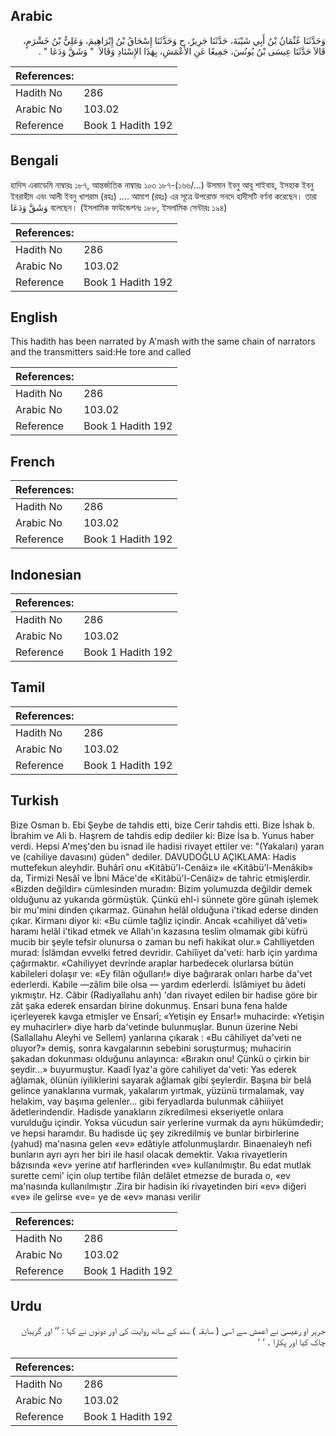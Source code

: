 ## Arabic


<div dir="rtl" lang="ar" style={{fontSize:'larger',backgroundColor:'#f8f9fa',padding:20}}>
وَحَدَّثَنَا عُثْمَانُ بْنُ أَبِي شَيْبَةَ، حَدَّثَنَا جَرِيرٌ، ح وَحَدَّثَنَا إِسْحَاقُ بْنُ إِبْرَاهِيمَ، وَعَلِيُّ بْنُ خَشْرَمٍ، قَالاَ حَدَّثَنَا عِيسَى بْنُ يُونُسَ، جَمِيعًا عَنِ الأَعْمَشِ، بِهَذَا الإِسْنَادِ وَقَالاَ ‏ "‏ وَشَقَّ وَدَعَا ‏"‏ ‏.‏
</div>
<div style={{backgroundColor:'#f8f9fa',padding:20, marginBottom: 10}}><table> <thead> <tr> <th>References:</th> <th></th> </tr> </thead> <tbody><tr><td>Hadith No</td><td>286</td></tr><tr><td>Arabic No</td><td>103.02</td></tr><tr><td>Reference</td><td>Book 1 Hadith 192</td></tr></tbody></table></div>

## Bengali


<div dir="ltr" lang="bn" style={{fontSize:'larger',backgroundColor:'#f8f9fa',padding:20}}>
হাদিস একাডেমি নাম্বারঃ ১৮৭, আন্তর্জাতিক নাম্বারঃ ১০৩ ১৮৭-(১৬৬/...) উসমান ইবনু আবূ শাইবাহ, ইসহাক ইবনু ইবরাহীম এবং আলী ইবনু খাশরাম (রহঃ) .... আমাশ (রহঃ) এর সূত্রে উপরোক্ত সনদে হাদীসটি বর্ণনা করেছেন। তারা وَشَقَّ وَدَعَا বলেছেন। (ইসলামিক ফাউন্ডেশনঃ ১৮৮, ইসলামিক সেন্টারঃ ১৯৪)
</div>
<div style={{backgroundColor:'#f8f9fa',padding:20, marginBottom: 10}}><table> <thead> <tr> <th>References:</th> <th></th> </tr> </thead> <tbody><tr><td>Hadith No</td><td>286</td></tr><tr><td>Arabic No</td><td>103.02</td></tr><tr><td>Reference</td><td>Book 1 Hadith 192</td></tr></tbody></table></div>

## English


<div dir="ltr" lang="en" style={{fontSize:'larger',backgroundColor:'#f8f9fa',padding:20}}>
This hadith has been narrated by A'mash with the same chain of narrators and the transmitters said:He tore and called
</div>
<div style={{backgroundColor:'#f8f9fa',padding:20, marginBottom: 10}}><table> <thead> <tr> <th>References:</th> <th></th> </tr> </thead> <tbody><tr><td>Hadith No</td><td>286</td></tr><tr><td>Arabic No</td><td>103.02</td></tr><tr><td>Reference</td><td>Book 1 Hadith 192</td></tr></tbody></table></div>

## French


<div dir="ltr" lang="fr" style={{fontSize:'larger',backgroundColor:'#f8f9fa',padding:20}}>

</div>
<div style={{backgroundColor:'#f8f9fa',padding:20, marginBottom: 10}}><table> <thead> <tr> <th>References:</th> <th></th> </tr> </thead> <tbody><tr><td>Hadith No</td><td>286</td></tr><tr><td>Arabic No</td><td>103.02</td></tr><tr><td>Reference</td><td>Book 1 Hadith 192</td></tr></tbody></table></div>

## Indonesian


<div dir="ltr" lang="id" style={{fontSize:'larger',backgroundColor:'#f8f9fa',padding:20}}>

</div>
<div style={{backgroundColor:'#f8f9fa',padding:20, marginBottom: 10}}><table> <thead> <tr> <th>References:</th> <th></th> </tr> </thead> <tbody><tr><td>Hadith No</td><td>286</td></tr><tr><td>Arabic No</td><td>103.02</td></tr><tr><td>Reference</td><td>Book 1 Hadith 192</td></tr></tbody></table></div>

## Tamil


<div dir="ltr" lang="ta" style={{fontSize:'larger',backgroundColor:'#f8f9fa',padding:20}}>

</div>
<div style={{backgroundColor:'#f8f9fa',padding:20, marginBottom: 10}}><table> <thead> <tr> <th>References:</th> <th></th> </tr> </thead> <tbody><tr><td>Hadith No</td><td>286</td></tr><tr><td>Arabic No</td><td>103.02</td></tr><tr><td>Reference</td><td>Book 1 Hadith 192</td></tr></tbody></table></div>

## Turkish


<div dir="ltr" lang="tr" style={{fontSize:'larger',backgroundColor:'#f8f9fa',padding:20}}>
Bize Osman b. Ebi Şeybe de tahdis etti, bize Cerir tahdis etti. Bize İshak b. İbrahim ve Ali b. Haşrem de tahdis edip dediler ki: Bize İsa b. Yunus haber verdi. Hepsi A'meş'den bu isnad ile hadisi rivayet ettiler ve: "(Yakaları) yaran ve (cahiliye davasını) güden" dediler. DAVUDOĞLU AÇIKLAMA: Hadis muttefekun aleyhdir. Buhârî onu «Kitâbü'l-Cenâiz» ile «Kitâbü'l-Menâkib» da, Tirmizi Nesâî ve İbni Mâce'de «Kitâbü'l-Cenâiz» de tahric etmişlerdir. «Bizden değildir» cümlesinden muradın: Bizim yolumuzda değildir demek olduğunu az yukarıda görmüştük. Çünkü ehl-i sünnete göre günah işlemek bir mu'mini dinden çıkarmaz. Günahın helâl olduğuna i'tikad ederse dinden çıkar. Kirmanı diyor ki: «Bu cümle tağliz içindir. Ancak «cahiliyet dâ'veti» haramı helâl i'tikad etmek ve Allah'ın kazasına teslim olmamak gibi küfrü mucib bir şeyle tefsir olunursa o zaman bu nefi hakikat olur.» Cahlliyetden murad: İslâmdan evvelki fetred devridir. Cahiîiyet da'veti: harb için yardıma çağırmaktır. «Cahiliyyet devrinde araplar harbedecek olurlarsa bütün kabileleri dolaşır ve: «Ey filân oğulları!» diye bağırarak onları harbe da'vet ederlerdi. Kabile —zâlim bile olsa — yardım ederlerdi. İslâmiyet bu âdeti yıkmıştır. Hz. Câbir (Radiyallahu anh) 'dan rivayet edilen bir hadise göre bir zât şaka ederek ensardan birine dokunmuş. Ensari buna fena halde içerleyerek kavga etmişler ve Ensarî; «Yetişin ey Ensar!» muhacirde: «Yetişin ey muhacirler» diye harb da'vetinde bulunmuşlar. Bunun üzerine Nebi (Sallallahu Aleyhi ve Sellem) yanlarına çıkarak : «Bu câhiliyet da'veti ne oluyor?» demiş, sonra kavgalarının sebebini soruşturmuş; muhacirin şakadan dokunması olduğunu anlayınca: «Bırakın onu! Çünkü o çirkin bir şeydir...» buyurmuştur. Kaadî Iyaz'a göre cahiliyet da'veti: Yas ederek ağlamak, ölünün iyiliklerini sayarak ağlamak gibi şeylerdir. Başına bir belâ gelince yanaklarına vurmak, yakalarım yırtmak, yüzünü tırmalamak, vay helakim, vay başıma gelenler... gibi feryadlarda bulunmak câhiiiyet âdetlerindendir. Hadisde yanakların zikredilmesi ekseriyetle onlara vurulduğu içindir. Yoksa vücudun sair yerlerine vurmak da aynı hükümdedir; ve hepsi haramdır. Bu hadisde üç şey zikredilmiş ve bunlar birbirlerine (yahud) ma'nasına gelen «ev» edâtiyle atfolunmuşlardır. Binaenaleyh nefi bunların ayrı ayrı her biri ile hasıl olacak demektir. Vakıa rivayetlerin bâzısında «ev» yerine atıf harflerinden «ve» kullanılmıştır. Bu edat mutlak surette cemi' için olup tertibe filân delâlet etmezse de burada o, «ev ma'nasında kullanılmıştır .Zira bir hadisin iki rivayetinden biri «ev» diğeri «ve» ile gelirse «ve= ye de «ev» manası verilir
</div>
<div style={{backgroundColor:'#f8f9fa',padding:20, marginBottom: 10}}><table> <thead> <tr> <th>References:</th> <th></th> </tr> </thead> <tbody><tr><td>Hadith No</td><td>286</td></tr><tr><td>Arabic No</td><td>103.02</td></tr><tr><td>Reference</td><td>Book 1 Hadith 192</td></tr></tbody></table></div>

## Urdu


<div dir="rtl" lang="ur" style={{fontSize:'larger',backgroundColor:'#f8f9fa',padding:20}}>
جریر او رعیسیٰ نے اعمش سے اسی ( سابقہ ) سند کے ساتھ روایت کی اور دونوں نے کہا : ’’ اور گریبان چاک کیا اور پکارا ۔ ‘ ‘
</div>
<div style={{backgroundColor:'#f8f9fa',padding:20, marginBottom: 10}}><table> <thead> <tr> <th>References:</th> <th></th> </tr> </thead> <tbody><tr><td>Hadith No</td><td>286</td></tr><tr><td>Arabic No</td><td>103.02</td></tr><tr><td>Reference</td><td>Book 1 Hadith 192</td></tr></tbody></table></div>